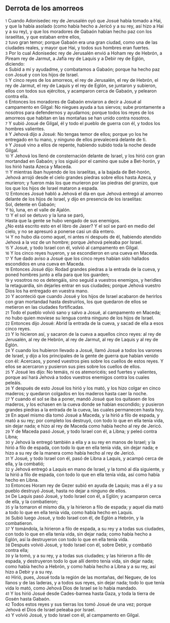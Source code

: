 == Derrota de los amorreos ==

{{anchor|1}} <small>1</small> Cuando Adonisedec rey de Jerusalén oyó que Josué había tomado a Hai, y que la había asolado (como había hecho a Jericó y a su rey, así hizo a Hai y a su rey), y que los moradores de Gabaón habían hecho paz con los israelitas, y que estaban entre ellos,<br>
{{anchor|2}} <small>2</small> tuvo gran temor; porque Gabaón era una gran ciudad, como una de las ciudades reales, y mayor que Hai, y todos sus hombres eran fuertes.<br>
{{anchor|3}} <small>3</small> Por lo cual Adonisedec rey de Jerusalén envió a Hoham rey de Hebrón, a Piream rey de Jarmut, a Jafía rey de Laquis y a Debir rey de Eglón, diciendo:<br>
{{anchor|4}} <small>4</small> Subid a mí y ayudadme, y combatamos a Gabaón; porque ha hecho paz con Josué y con los hijos de Israel.<br>
{{anchor|5}} <small>5</small> Y cinco reyes de los amorreos, el rey de Jerusalén, el rey de Hebrón, el rey de Jarmut, el rey de Laquis y el rey de Eglón, se juntaron y subieron, ellos con todos sus ejércitos, y acamparon cerca de Gabaón, y pelearon contra ella.<br>
{{anchor|6}} <small>6</small> Entonces los moradores de Gabaón enviaron a decir a Josué al campamento en Gilgal: No niegues ayuda a tus siervos; sube prontamente a nosotros para defendernos y ayudarnos; porque todos los reyes de los amorreos que habitan en las montañas se han unido contra nosotros.<br>
{{anchor|7}} <small>7</small> Y subió Josué de Gilgal, él y todo el pueblo de guerra con él, y todos los hombres valientes.<br>
{{anchor|8}} <small>8</small> Y Jehová dijo a Josué: No tengas temor de ellos; porque yo los he entregado en tu mano, y ninguno de ellos prevalecerá delante de ti.<br>
{{anchor|9}} <small>9</small> Y Josué vino a ellos de repente, habiendo subido toda la noche desde Gilgal.<br>
{{anchor|10}} <small>10</small> Y Jehová los llenó de consternación delante de Israel, y los hirió con gran mortandad en Gabaón; y los siguió por el camino que sube a Bet-horón, y los hirió hasta Azeca y Maceda.<br>
{{anchor|11}} <small>11</small> Y mientras iban huyendo de los israelitas, a la bajada de Bet-horón, Jehová arrojó desde el cielo grandes piedras sobre ellos hasta Azeca, y murieron; y fueron más los que murieron por las piedras del granizo, que los que los hijos de Israel mataron a espada.<br>
{{anchor|12}} <small>12</small> Entonces Josué habló a Jehová el día en que Jehová entregó al amorreo delante de los hijos de Israel, y dijo en presencia de los israelitas:<br>
Sol, detente en Gabaón;<br>
Y tú, luna, en el valle de Ajalón.<br>
{{anchor|13}} <small>13</small> Y el sol se detuvo y la luna se paró,<br>
Hasta que la gente se hubo vengado de sus enemigos.<br>
¿No está escrito esto en el libro de Jaser? Y el sol se paró en medio del cielo, y no se apresuró a ponerse casi un día entero.<br>
{{anchor|14}} <small>14</small> Y no hubo día como aquel, ni antes ni después de él, habiendo atendido Jehová a la voz de un hombre; porque Jehová peleaba por Israel.<br>
{{anchor|15}} <small>15</small> Y Josué, y todo Israel con él, volvió al campamento en Gilgal.<br>
{{anchor|16}} <small>16</small> Y los cinco reyes huyeron, y se escondieron en una cueva en Maceda.<br>
{{anchor|17}} <small>17</small> Y fue dado aviso a Josué que los cinco reyes habían sido hallados escondidos en una cueva en Maceda.<br>
{{anchor|18}} <small>18</small> Entonces Josué dijo: Rodad grandes piedras a la entrada de la cueva, y poned hombres junto a ella para que los guarden;<br>
{{anchor|19}} <small>19</small> y vosotros no os detengáis, sino seguid a vuestros enemigos, y heridles la retaguardia, sin dejarles entrar en sus ciudades; porque Jehová vuestro Dios los ha entregado en vuestra mano.<br>
{{anchor|20}} <small>20</small> Y aconteció que cuando Josué y los hijos de Israel acabaron de herirlos con gran mortandad hasta destruirlos, los que quedaron de ellos se metieron en las ciudades fortificadas.<br>
{{anchor|21}} <small>21</small> Todo el pueblo volvió sano y salvo a Josué, al campamento en Maceda; no hubo quien moviese su lengua contra ninguno de los hijos de Israel.<br>
{{anchor|22}} <small>22</small> Entonces dijo Josué: Abrid la entrada de la cueva, y sacad de ella a esos cinco reyes.<br>
{{anchor|23}} <small>23</small> Y lo hicieron así, y sacaron de la cueva a aquellos cinco reyes: al rey de Jerusalén, al rey de Hebrón, al rey de Jarmut, al rey de Laquis y al rey de Eglón.<br>
{{anchor|24}} <small>24</small> Y cuando los hubieron llevado a Josué, llamó Josué a todos los varones de Israel, y dijo a los principales de la gente de guerra que habían venido con él: Acercaos, y poned vuestros pies sobre los cuellos de estos reyes. Y ellos se acercaron y pusieron sus pies sobre los cuellos de ellos.<br>
{{anchor|25}} <small>25</small> Y Josué les dijo: No temáis, ni os atemoricéis; sed fuertes y valientes, porque así hará Jehová a todos vuestros enemigos contra los cuales peleáis.<br>
{{anchor|26}} <small>26</small> Y después de esto Josué los hirió y los mató, y los hizo colgar en cinco maderos; y quedaron colgados en los maderos hasta caer la noche.<br>
{{anchor|27}} <small>27</small> Y cuando el sol se iba a poner, mandó Josué que los quitasen de los maderos, y los echasen en la cueva donde se habían escondido; y pusieron grandes piedras a la entrada de la cueva, las cuales permanecen hasta hoy.<br>
{{anchor|28}} <small>28</small> En aquel mismo día tomó Josué a Maceda, y la hirió a filo de espada, y mató a su rey; por completo los destruyó, con todo lo que en ella tenía vida, sin dejar nada; e hizo al rey de Maceda como había hecho al rey de Jericó.<br>
{{anchor|29}} <small>29</small> Y de Maceda pasó Josué, y todo Israel con él, a Libna; y peleó contra Libna;<br>
{{anchor|30}} <small>30</small> y Jehová la entregó también a ella y a su rey en manos de Israel; y la hirió a filo de espada, con todo lo que en ella tenía vida, sin dejar nada; e hizo a su rey de la manera como había hecho al rey de Jericó.<br>
{{anchor|31}} <small>31</small> Y Josué, y todo Israel con él, pasó de Libna a Laquis, y acampó cerca de ella, y la combatió;<br>
{{anchor|32}} <small>32</small> y Jehová entregó a Laquis en mano de Israel, y la tomó al día siguiente, y la hirió a filo de espada, con todo lo que en ella tenía vida, así como había hecho en Libna.<br>
{{anchor|33}} <small>33</small> Entonces Horam rey de Gezer subió en ayuda de Laquis; mas a él y a su pueblo destruyó Josué, hasta no dejar a ninguno de ellos.<br>
{{anchor|34}} <small>34</small> De Laquis pasó Josué, y todo Israel con él, a Eglón; y acamparon cerca de ella, y la combatieron;<br>
{{anchor|35}} <small>35</small> y la tomaron el mismo día, y la hirieron a filo de espada; y aquel día mató a todo lo que en ella tenía vida, como había hecho en Laquis.<br>
{{anchor|36}} <small>36</small> Subió luego Josué, y todo Israel con él, de Eglón a Hebrón, y la combatieron.<br>
{{anchor|37}} <small>37</small> Y tomándola, la hirieron a filo de espada, a su rey y a todas sus ciudades, con todo lo que en ella tenía vida, sin dejar nada; como había hecho a Eglón, así la destruyeron con todo lo que en ella tenía vida.<br>
{{anchor|38}} <small>38</small> Después volvió Josué, y todo Israel con él, sobre Debir, y combatió contra ella;<br>
{{anchor|39}} <small>39</small> y la tomó, y a su rey, y a todas sus ciudades; y las hirieron a filo de espada, y destruyeron todo lo que allí dentro tenía vida, sin dejar nada; como había hecho a Hebrón, y como había hecho a Libna y a su rey, así hizo a Debir y a su rey.<br>
{{anchor|40}} <small>40</small> Hirió, pues, Josué toda la región de las montañas, del Neguev, de los llanos y de las laderas, y a todos sus reyes, sin dejar nada; todo lo que tenía vida lo mató, como Jehová Dios de Israel se lo había mandado.<br>
{{anchor|41}} <small>41</small> Y los hirió Josué desde Cades-barnea hasta Gaza, y toda la tierra de Gosén hasta Gabaón.<br>
{{anchor|42}} <small>42</small> Todos estos reyes y sus tierras los tomó Josué de una vez; porque Jehová el Dios de Israel peleaba por Israel.<br>
{{anchor|43}} <small>43</small> Y volvió Josué, y todo Israel con él, al campamento en Gilgal.<br>
